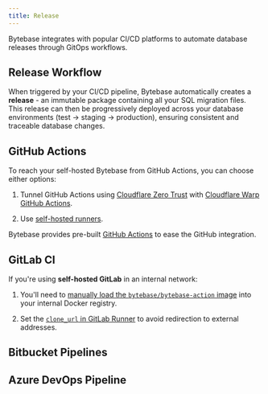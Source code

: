 ```yaml
---
title: Release
---
```


Bytebase integrates with popular CI/CD platforms to automate database releases through GitOps workflows.

## Release Workflow

When triggered by your CI/CD pipeline, Bytebase automatically creates a **release** - an immutable package containing all your SQL migration files. This release can then be progressively deployed across your database environments (test → staging → production), ensuring consistent and traceable database changes.

## GitHub Actions

<Card
  title="Tutorial: Database GitOps with GitHub Actions"
  icon="graduation-cap"
  href="/tutorials/gitops-github-workflow/"
  horizontal
/>

<Note>

To reach your self-hosted Bytebase from GitHub Actions, you can choose either options:

1. Tunnel GitHub Actions using [Cloudflare Zero Trust](https://developers.cloudflare.com/cloudflare-one/connections/connect-networks/) with [Cloudflare Warp GitHub Actions](https://github.com/marketplace/actions/setup-cloudflare-warp).

1. Use [self-hosted runners](https://docs.github.com/en/actions/hosting-your-own-runners/managing-self-hosted-runners/about-self-hosted-runners).

</Note>

Bytebase provides pre-built [GitHub Actions](https://github.com/marketplace?query=bytebase&type=actions) to ease the GitHub integration.

## GitLab CI

<Card
  title="Tutorial: Database GitOps with GitLab CI"
  icon="graduation-cap"
  href="/tutorials/gitops-gitlab-workflow/"
  horizontal
/>

<Note>

If you're using **self-hosted GitLab** in an internal network:

1. You'll need to [manually load the `bytebase/bytebase-action` image](/tutorials/gitops-gitlab-workflow#use-bytebase-action-in-an-offline-gitlab-runner) into your internal Docker registry.

1. Set the [`clone_url` in GitLab Runner](/tutorials/gitops-gitlab-workflow#resolve-gitlab-clone-redirect-in-internal-network) to avoid redirection to external addresses.

</Note>

## Bitbucket Pipelines

<Card
  title="Tutorial: Database GitOps with Bitbucket Pipelines"
  icon="graduation-cap"
  href="/tutorials/gitops-bitbucket-workflow/"
  horizontal
/>

## Azure DevOps Pipeline

<Card
  title="Tutorial: Database GitOps with Azure DevOps Pipeline"
  icon="graduation-cap"
  href="/tutorials/gitops-azure-devops-workflow/"
  horizontal
/>
